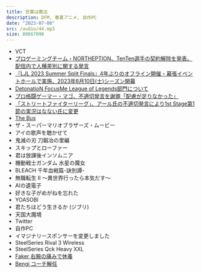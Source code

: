 ```yaml
---
title: 言葉は魔法
description: DFM, 春夏アニメ, 自作PC
date: "2023-07-08"
src: /audio/44.mp3
size: 80667098
---
```


<MP3 src='/audio/44.mp3' />

- VCT
- [プロゲーミングチーム・NORTHEPTION、TenTen選手の契約解除を発表。配信内で人種差別に関する発言](https://game.watch.impress.co.jp/docs/news/1514602.html)
- [『LJL 2023 Summer Split Finals』4年ぶりのオフライン開催・幕張イベントホールで実施、2023年6月10日(土)シーズン開幕](https://www.negitaku.org/news/n-25908)
- [DetonatioN FocusMe League of Legends部門について](https://team-detonation.net/news/42326)
- [プロ格闘ゲーマー・マゴ、不適切発言を謝罪「配慮が足りなかった」](https://news.yahoo.co.jp/articles/026dbd069b6eccf0f3f4fe8bd8cfaa32bde63334)
- [「ストリートファイターリーグ」、アール氏の不適切発言により1st Stage第1節の実況はなない氏に変更](https://game.watch.impress.co.jp/docs/news/1514494.html)
- [The Bus](https://store.steampowered.com/app/491540/The_Bus/?l=japanese)
- ザ・スーパーマリオブラザーズ・ムービー
- アイの歌声を聴かせて
- 鬼滅の刃 刀鍛冶の里編
- スキップとローファー
- 君は放課後インソムニア
- 機動戦士ガンダム 水星の魔女
- BLEACH 千年血戦篇-訣別譚-
- 無職転生 Ⅱ ～異世界行ったら本気だす～
- AIの遺電子
- 好きな子がめがねを忘れた
- YOASOBI
- 君たちはどう生きるか (ジブリ)
- 天国大魔境
- Twitter
- 自作PC
- イマジナリースポンサーを変更しました
- SteelSeries Rival 3 Wireless
- SteelSeries Qck Heavy XXL
- [Faker 右腕の痛みで休養](https://twitter.com/T1LoL/status/1676516269359603712)
- [Bengi コーチ解任](https://twitter.com/T1LoL/status/1677497736143200256)
